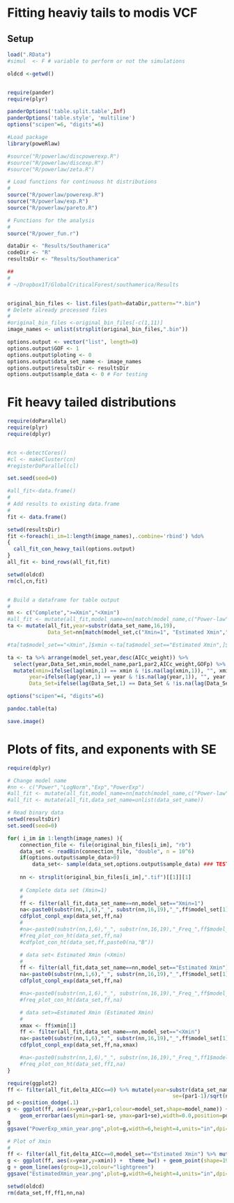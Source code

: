 # Fitting heaviy tails to modis VCF

## Setup

```r
load(".RData")
#simul  <- F # variable to perform or not the simulations

oldcd <-getwd()


require(pander)
require(plyr)

panderOptions('table.split.table',Inf)
panderOptions('table.style', 'multiline')
options("scipen"=6, "digits"=6)

#Load package
library(poweRlaw) 

#source("R/powerlaw/discpowerexp.R")
#source("R/powerlaw/discexp.R")
#source("R/powerlaw/zeta.R")

# Load functions for continuous ht distributions
#
source("R/powerlaw/powerexp.R")
source("R/powerlaw/exp.R")
source("R/powerlaw/pareto.R")

# Functions for the analysis
#
source("R/power_fun.r")

dataDir <- "Results/Southamerica"
codeDir <- "R"
resultsDir <- "Results/Southamerica"

##  
#  
# ~/Dropbox1T/GlobalCriticalForest/southamerica/Results


original_bin_files <- list.files(path=dataDir,pattern="*.bin")
# Delete already processed files
#
#original_bin_files <-original_bin_files[-c(1,11)]
image_names <- unlist(strsplit(original_bin_files,".bin"))

options.output <- vector("list", length=0)
options.output$GOF <- 1
options.output$ploting <- 0
options.output$data_set_name <- image_names
options.output$resultsDir <- resultsDir 
options.output$sample_data <- 0 # For testing
```

# Fit heavy tailed distributions

```r
require(doParallel)
require(plyr)
require(dplyr)


#cn <-detectCores()
#cl <- makeCluster(cn)
#registerDoParallel(cl)

set.seed(seed=0)

#all_fit<-data.frame()
#
# Add results to existing data.frame
#
fit <- data.frame()

setwd(resultsDir)
fit <-foreach(i_im=1:length(image_names),.combine='rbind') %do%
{ 
  call_fit_con_heavy_tail(options.output) 
}
all_fit <- bind_rows(all_fit,fit)

setwd(oldcd)
rm(cl,cn,fit)


# Build a dataframe for table output
#
nn <- c("Complete",">=Xmin","<Xmin")
#all_fit <- mutate(all_fit,model_name=nn[match(model_name,c("Power-law", "Log-normal","Exponential","Power-law w/Exp cutoff"))])
ta <- mutate(all_fit,year=substr(data_set_name,16,19),
			 Data_Set=nn[match(model_set,c("Xmin=1", "Estimated Xmin","<Xmin"))]) 

#ta[ta$model_set=="<Xmin",]$xmin <-ta[ta$model_set=="Estimated Xmin",]$xmin

ta <- ta %>% arrange(model_set,year,desc(AICc_weight)) %>% 
  select(year,Data_Set,xmin,model_name,par1,par2,AICc_weight,GOFp) %>% 
  mutate(xmin=ifelse(lag(xmin,1) == xmin & !is.na(lag(xmin,1)), "", xmin ),
  	   year=ifelse(lag(year,1) == year & !is.na(lag(year,1)), "", year ),
  	   Data_Set=ifelse(lag(Data_Set,1) == Data_Set & !is.na(lag(Data_Set,1)), "", Data_Set ))

options("scipen"=4, "digits"=6)

pandoc.table(ta)

save.image()

```

# Plots of fits, and exponents with SE

```r
require(dplyr)

# Change model name
#nn <- c("Power","LogNorm","Exp","PowerExp")
#all_fit <- mutate(all_fit,model_name=nn[match(model_name,c("Power-law", "Log-normal","Exponential","Power-law w/Exp cutoff"))])
#all_fit <- mutate(all_fit,data_set_name=unlist(data_set_name))

# Read binary data
setwd(resultsDir)
set.seed(seed=0)

for( i_im in 1:length(image_names) ){
	connection_file <- file(original_bin_files[i_im], "rb")
	data_set <- readBin(connection_file, "double", n = 10^6)
	if(options.output$sample_data>0) 
		data_set<- sample(data_set,options.output$sample_data) ### TESTING
	
	nn <- strsplit(original_bin_files[i_im],".tif")[[1]][1]
	
	# Complete data set (Xmin=1)
	#
	ff <- filter(all_fit,data_set_name==nn,model_set=="Xmin=1")
	na<-paste0(substr(nn,1,6),"_", substr(nn,16,19),"_",ff$model_set[1])
	cdfplot_conpl_exp(data_set,ff,na)
	#
	#na<-paste0(substr(nn,1,6),"_", substr(nn,16,19),"_Freq_",ff$model_set[1])
	#freq_plot_con_ht(data_set,ff,na)
	#cdfplot_con_ht(data_set,ff,paste0(na,"B"))

	# data set< Estimated Xmin (<Xmin)
	#
	ff <- filter(all_fit,data_set_name==nn,model_set=="Estimated Xmin")
	na<-paste0(substr(nn,1,6),"_", substr(nn,16,19),"_",ff$model_set[1])
	cdfplot_conpl_exp(data_set,ff,na)

	#na<-paste0(substr(nn,1,6),"_", substr(nn,16,19),"_Freq_",ff$model_set[1])
	#freq_plot_con_ht(data_set,ff,na)

	# data set>=Estimated Xmin (Estimated Xmin)
	#	
	xmax <- ff$xmin[1]
	ff <- filter(all_fit,data_set_name==nn,model_set=="<Xmin")
	na<-paste0(substr(nn,1,6),"_", substr(nn,16,19),"_",ff$model_set[1])
	cdfplot_conpl_exp(data_set,ff,na,xmax)

	#na<-paste0(substr(nn,1,6),"_", substr(nn,16,19),"_Freq_",ff1$model_set[1])
	#freq_plot_con_ht(data_set,ff1,na)
}

require(ggplot2)
ff <- filter(all_fit,delta_AICc==0) %>% mutate(year=substr(data_set_name,16,19),
													 se=(par1-1)/sqrt(n))
pd <-position_dodge(.1)
g <- ggplot(ff, aes(x=year,y=par1,colour=model_set,shape=model_name)) +  theme_bw() + geom_point(position=pd)+ 
	geom_errorbar(aes(ymin=par1-se, ymax=par1+se),width=0.0,position=pd) + ylab(expression(alpha))
g
ggsave("PowerExp_xmin_year.png",plot=g,width=6,height=4,units="in",dpi=600)

# Plot of Xmin
# 
ff <- filter(all_fit,delta_AICc==0,model_set=="Estimated Xmin") %>% mutate(year=substr(data_set_name,16,19),se=(par1-1)/sqrt(n))
g <- ggplot(ff, aes(x=year,y=xmin)) +  theme_bw() + geom_point(shape=19,colour="red")
g + geom_line(aes(group=1),colour="lightgreen")
ggsave("EstimatedXmin_year.png",plot=g,width=6,height=4,units="in",dpi=600)

setwd(oldcd)
rm(data_set,ff,ff1,nn,na)

```


